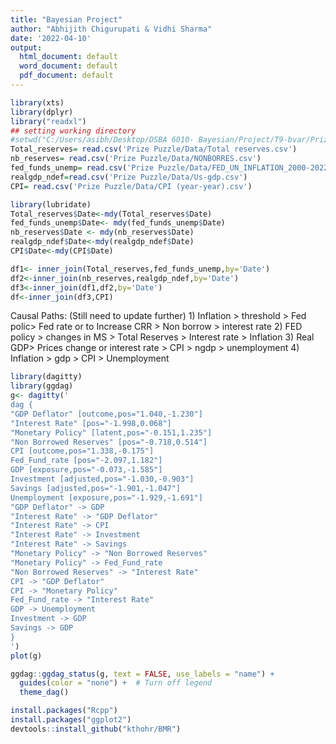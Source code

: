 ---
title: "Bayesian Project"
author: "Abhijith Chigurupati & Vidhi Sharma"
date: '2022-04-10'
output:
  html_document: default
  word_document: default
  pdf_document: default
---

```{r}
library(xts)
library(dplyr)
library("readxl")
## setting working directory
#setwd("C:/Users/asibh/Desktop/DSBA 6010- Bayesian/Project/T9-bvar/Prize Puzzle/Data")
Total_reserves= read.csv('Prize Puzzle/Data/Total reserves.csv')
nb_reserves= read.csv('Prize Puzzle/Data/NONBORRES.csv')
fed_funds_unemp= read.csv('Prize Puzzle/Data/FED_UN_INFLATION_2000-2022.csv')
realgdp_ndef=read.csv('Prize Puzzle/Data/Us-gdp.csv')
CPI= read.csv('Prize Puzzle/Data/CPI (year-year).csv')
```

```{r}
library(lubridate)
Total_reserves$Date<-mdy(Total_reserves$Date)
fed_funds_unemp$Date<- mdy(fed_funds_unemp$Date)
nb_reserves$Date <- mdy(nb_reserves$Date)
realgdp_ndef$Date<-mdy(realgdp_ndef$Date)
CPI$Date<-mdy(CPI$Date)
```

```{r}
df1<- inner_join(Total_reserves,fed_funds_unemp,by='Date')
df2<-inner_join(nb_reserves,realgdp_ndef,by='Date')
df3<-inner_join(df1,df2,by='Date')
df<-inner_join(df3,CPI)

```

Causal Paths: (Still need to update further)
1)	Inflation > threshold > Fed polic> Fed rate or to Increase CRR > Non borrow > interest rate
2)	FED policy > changes in MS > Total Reserves > Interest rate > Inflation
3)	Real GDP> Prices change or interest rate  > CPI >   ngdp > unemployment 
4)	Inflation > gdp > CPI > Unemployment


```{r}
library(dagitty)
library(ggdag)
g<- dagitty('
dag {
"GDP Deflator" [outcome,pos="1.040,-1.230"]
"Interest Rate" [pos="-1.998,0.068"]
"Monetary Policy" [latent,pos="-0.151,1.235"]
"Non Borrowed Reserves" [pos="-0.718,0.514"]
CPI [outcome,pos="1.338,-0.175"]
Fed_Fund_rate [pos="-2.097,1.182"]
GDP [exposure,pos="-0.073,-1.585"]
Investment [adjusted,pos="-1.030,-0.903"]
Savings [adjusted,pos="-1.901,-1.047"]
Unemployment [exposure,pos="-1.929,-1.691"]
"GDP Deflator" -> GDP
"Interest Rate" -> "GDP Deflator"
"Interest Rate" -> CPI
"Interest Rate" -> Investment
"Interest Rate" -> Savings
"Monetary Policy" -> "Non Borrowed Reserves"
"Monetary Policy" -> Fed_Fund_rate
"Non Borrowed Reserves" -> "Interest Rate"
CPI -> "GDP Deflator"
CPI -> "Monetary Policy"
Fed_Fund_rate -> "Interest Rate"
GDP -> Unemployment
Investment -> GDP
Savings -> GDP
}
')
plot(g)

ggdag::ggdag_status(g, text = FALSE, use_labels = "name") +
  guides(color = "none") +  # Turn off legend
  theme_dag()
```
```{r}
install.packages("Rcpp")
install.packages("ggplot2")
devtools::install_github("kthohr/BMR")
```


